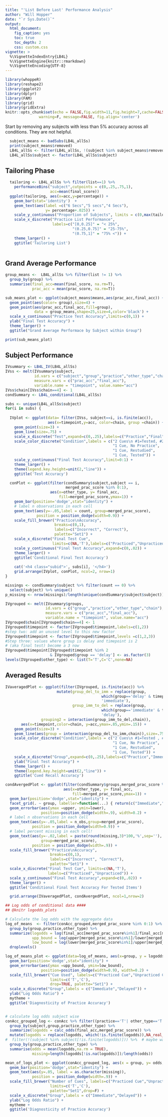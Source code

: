 ```yaml
---
title: "'List Before Last' Performance Analysis"
author: "Will Hopper"
date: "`r Sys.Date()`"
output: 
  html_document:
    fig_caption: yes
    toc: true
    toc_depth: 2
    css: custom.css
vignette: >
  %\VignetteIndexEntry{LB4L}
  %\VignetteEngine{knitr::rmarkdown}
  %\VignetteEncoding{UTF-8}
---
```


```r
library(whoppeR)
library(reshape2)
library(ggplot2)
library(dplyr)
library(FAM)
library(grid)
library(gridExtra)
knitr::opts_chunk$set(echo = FALSE,fig.width=11,fig.height=7,cache=FALSE, 
               warning=F, message=FALSE, fig.align='center')
```

Start by removing any subjects with less than 5% accuracy across all conditions. They are not helpful.

```r
  subject_means <- badSubs(LB4L_allSs)
  print(subject_means$removed)
  LB4L_allSs <- filter(LB4L_allSs, !(subject %in% subject_means$removed))
  LB4L_allSs$subject <- factor(LB4L_allSs$subject)
```


## Tailoring Phase
```r
  tailoring <- LB4L_allSs %>% filter(list==1) %>% 
    performanceBins("subject",cutpoints = c(0,.25,.75,1),
                    acc=mean(final_score))
  ggplot(tailoring, aes(x=acc,y=percentage)) +
    geom_bar(stat='identity')  + 
    geom_text(aes(label =c("6 Secs","5 secs","4 Secs"),
                  y= percentage+.025)) +
    scale_y_continuous("Proportion of Subjects", limits = c(0,max(tailoring$percentage)+.025)) +
    scale_x_discrete("Practice List Performance",
                     labels=c("[0,0.25]" = "< 25%",
                              "(0.25,0.75]" = "25-75%",
                              "(0.75,1]" = "75% <")) +
    theme_larger() +
    ggtitle('Tailoring List')
  
```


## Grand Average Performance
```r
group_means <-  LB4L_allSs %>% filter(list != 1) %>%
  group_by(group) %>%
  summarise(final_acc=mean(final_score, na.rm=T),
            prac_acc = mean(prac_score, na.rm=T))

sub_means_plot <- ggplot(subject_means$means,aes(prac_acc,final_acc)) +
  geom_point(aes(color= group),size=4) +
  geom_point(aes(prac_acc,final_acc,fill=group),
             data = group_means,shape=25,size=4,color='black') +
  scale_x_continuous("Practice Test Accuracy",limits=c(0,1)) +
  ylab("Final Test Accuracy") +
  theme_larger() +
  ggtitle("Grand Average Performace by Subject within Group")

print(sub_means_plot)
```


## Subject Performance 
```r

IVsummary <- LB4L_IV(LB4L_allSs)
IVss <- melt(IVsummary$subject,
             id.vars = c("subject","group","practice","other_type","chain"),
             measure.vars = c("prac_acc","final_acc"),
             variable.name = "timepoint", value.name="acc")
IVss$chain[IVss$chain==4] <- 1
condSummary <- LB4L_conditional(LB4L_allSs)

subs <- unique(LB4L_allSs$subject)
for(i in subs) {
  
  IVplot <- ggplot(data= filter(IVss, subject==i, is.finite(acc)),
                   aes(x=timepoint,y=acc, color=chain, group =chain)) +
    geom_point(size=3) +    
    geom_line(size=.75) + 
    scale_x_discrete("Test",expand=c(0,.25),labels=c("Practice","Final")) + 
    scale_color_discrete("Condition",labels = c("2 Cues\n #1=Tested, #2=Unpracticed",
                                                "1 Cue, No Practice",
                                                "1 Cue, Restudied",
                                                "1 Cue, Tested")) + 
    scale_y_continuous("Final Test Accuracy",limit=0:1) + 
    theme_larger() + 
    theme(legend.key.height=unit(2,"line")) + 
    ggtitle('Test Accuracy')

  conPlot <- ggplot(filter(condSummary$subject,subject == i, 
                           merged_prac_score %in% 0:1),
                    aes(x=other_type, y= final_acc,
                        fill=merged_prac_score,ymax=1)) +
    geom_bar(position='dodge',stat="identity") +
    # label n observations in each cell
    geom_text(aes(y=-.05,label = count, group=merged_prac_score),
              position = position_dodge(width=0.9)) +
    scale_fill_brewer("Practice\nAccuracy",
                      breaks=c(0,1),
                      labels=c("Incorrect", "Correct"),
                      palette="Set1") +
    scale_x_discrete("Final Test Cue", 
                     limits=c(NA,'T'),labels=c("Practiced","Unpracticed")) +
    scale_y_continuous("Final Test Accuracy",expand=c(0,.02)) +
    theme_larger() + 
    ggtitle('Conditional Final Test Accuracy')
  
    cat('<h4 class="subid">', subs[i], '</h4>')
    grid.arrange(IVplot, conPlot, ncol=2, nrow=1)
}
```


```r
missings <- condSummary$subject %>% filter(count == 0) %>%
  select(subject) %>% unique()
p_missing <- nrow(missings)/length(unique(condSummary$subject$subject)) 

IVgrouped <- melt(IVsummary$groups,
                  id.vars = c("group","practice","other_type","chain"),
                  measure.vars = c("prac_acc","final_acc"),
                  variable.name = "timepoint", value.name="acc")
IVgrouped$chain[IVgrouped$chain==4] <- 1
IVgrouped$timepoint <- factor(IVgrouped$timepoint,labels=c(1,2))
#step two: add an unused level to this new factor
IVgrouped$timepoint <- factor(IVgrouped$timepoint,levels =c(1,2,3))
#Step three: values where group is delay and timepoint is 2
# (aka final test) become a 3 now
IVgrouped$timepoint[IVgrouped$timepoint %in% 2
                    & IVgrouped$group == 'delay'] <- as.factor(3)
levels(IVgrouped$other_type) <- list(T='T',C='C',none=NA)
```


## Averaged Results
```r
IVaveragedPlot <- ggplot(filter(IVgrouped, is.finite(acc)) %>%
                       mutate(group_del_to_imm = replace(group,
                                           which(group=='delay' & timepoint ==3),
                                           'immediate'),
                              group_imm_to_del = replace(group,
                                           which(group=='immediate' & timepoint ==2),
                                           'delay'),
                grouping2 = interaction(group_imm_to_del,chain)),
       aes(x=timepoint,color=chain, y=acc,ymax=.85,ymin=.15)) +
    geom_point(size=3) +
    geom_line(aes(group = interaction(group_del_to_imm,chain)),size=.75) +
    scale_color_discrete("Condition",labels = c("2 Cues\n #1=Tested , #2=Unpracticed",
                                                "1 Cue, No Practice",
                                                "1 Cue, Restudied",
                                                "1 Cue, Tested")) + 
    scale_x_discrete("Group",expand=c(0,.25),labels=c("Practice","Immediate","Delay")) + 
    ylab("Final Test Accuracy") + 
    theme_larger() +
    theme(legend.key.height=unit(2,"line")) + 
    ggtitle('Cued Recall Accuracy')

condAvergedPlot <- ggplot(filter(condSummary$groups,merged_prac_score %in% 0:1),
                          aes(x=other_type, y= final_acc,
                              fill=merged_prac_score,ymax=1)) +
  geom_bar(position='dodge',stat="identity") +
  facet_grid(. ~ group, labeller=function(...) { return(c("Immediate","Delayed"))}) +
  geom_errorbar(aes(ymax =upper, ymin=lower),
                position=position_dodge(width=.9), width=0.2) +
  # label n observations in each cell
  geom_text(aes(y=-.05,label = n_obs,group=merged_prac_score),
            position = position_dodge(width=0.9)) +
  # label percent missing in each cell!
  geom_text(aes(y=-.02,label = paste(round(missing,3)*100,'%',sep=''),
                group=merged_prac_score),
            position = position_dodge(width=.9)) +
  scale_fill_brewer("Practice\nAccuracy",
                    breaks=c(0,1),
                    labels=c("Incorrect", "Correct"),
                    palette="Set1") +
  scale_x_discrete("Final Test Cue", limits=c(NA,'T'),
                   labels=c("Practiced","Unpracticed")) +
  scale_y_continuous("Final Test Accuracy",expand=c(0,.02)) +
  theme_larger() +
  ggtitle('Conditional Final Test Accuracy For Tested Items')

  grid.arrange(IVaveragedPlot, condAvergedPlot, ncol=1,nrow=2)
```

```r
## Log odds of conditional data ####
## @knitr logodds_plots

# Calculate the log odds with the aggregate data
log_of_means  <- filter(conAcc_grouped,merged_prac_score %in% 0:1) %>%
  group_by(group,practice,other_type) %>%
  summarize(logodds = log(final_acc[merged_prac_score%in%1]/final_acc[merged_prac_score%in%0]),
            upp_bound = log(upper[merged_prac_score%in%1]/lower[merged_prac_score%in%0]),
            low_bound = log(lower[merged_prac_score%in%1]/upper[merged_prac_score%in%0])) %>%
  droplevels()

log_of_means_plot <- ggplot(data=log_of_means, aes(x=group, y = logodds, fill=practice)) +
  geom_bar(position='dodge',stat="identity") +
  geom_errorbar(aes(ymax =upp_bound, ymin=low_bound),
                position=position_dodge(width=0.9), width=0.2) +
  scale_fill_brewer("Cue Used", labels=c("Practiced Cue","Unpracticed Cue"),
                    limits=c('T','C'),
                    drop=TRUE, palette="Set1") +
  scale_x_discrete("Group",labels = c("Immediate","Delayed")) +
  ylab("Log Odds Ratio") +
  mytheme +
  ggtitle('Diagnosticity of Practice Accuracy')


# calculate log odds subject wise
conAcc_grouped_log <- conAcc %>% filter((practice=='T'| other_type=='T'), !(practice=='T' & other_type =='C')) %>%
  group_by(subject,group,practice,other_type) %>%
  summarize(logodds = calc_odds(final_acc,merged_prac_score)) %>%
  mutate(logodds = replace(logodds, which(!is.finite(logodds)),NA_real_)) %>%
#  filter(!(subject %in% subject[!is.finite(logodds)])) %>%  # maybe want to use this if we want subs with observations in both conditions
  group_by(group,practice,other_type) %>%
  summarise(odds = mean(logodds,na.rm = TRUE),
            missing=length(logodds[!is.na(logodds)])/length(odds))

mean_of_logs_plot <- ggplot(conAcc_grouped_log, aes(x = group, y= odds,fill=practice,ymax= max(odds+.025))) +
  geom_bar(position='dodge',stat="identity") +
  geom_text(aes(y=.05, label = as.character(missing)),
            position = position_dodge(width=.9)) +
  scale_fill_brewer("Number of Cues", labels=c("Practiced Cue","Unpracticed "),
                    limits=c('T','C'),
                    palette="Set1",drop=F) +
  scale_x_discrete("Group",labels = c("Immediate","Delayed")) +
  ylab("Log Odds Ratio") +
  mytheme +
  ggtitle('Diagnosticity of Practice Accuracy')

```
